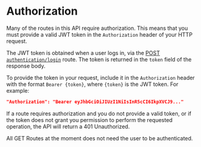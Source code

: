 
# Authorization

Many of the routes in this API require authorization. This means that you must provide a valid JWT token in the `Authorization` header of your HTTP request.

The JWT token is obtained when a user logs in, via the [POST `authentication/login`](/routes/authentication/#post-authenticationlogin) route.
The token is returned in the `token` field of the response body.

To provide the token in your request, include it in the `Authorization` header with the format `Bearer {token}`, where `{token}` is the JWT token. For example:

```json
"Authorization": "Bearer eyJhbGciOiJIUzI1NiIsInR5cCI6IkpXVCJ9..."
```

If a route requires authorization and you do not provide a valid token, or if the token does not grant you permission to perform the requested operation, the API will return a 401 Unauthorized.

<Callout type="warning" emoji="⚠️">
  All GET Routes at the moment does not need the user to be authenticated.
</Callout>
